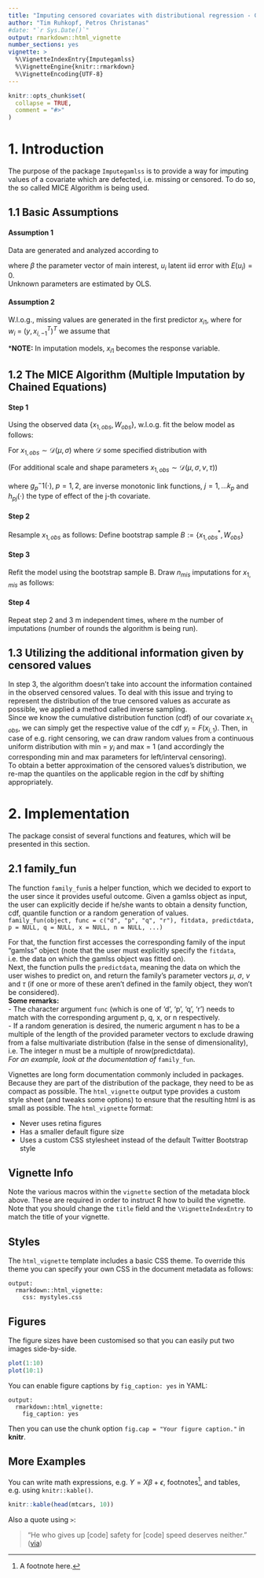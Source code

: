 ```yaml
---
title: "Imputing censored covariates with distributional regression - GAMLSS"
author: "Tim Ruhkopf, Petros Christanas"
#date: "`r Sys.Date()`"
output: rmarkdown::html_vignette
number_sections: yes
vignette: >
  %\VignetteIndexEntry{Imputegamlss}
  %\VignetteEngine{knitr::rmarkdown}
  %\VignetteEncoding{UTF-8}
---
```


```r
knitr::opts_chunk$set(
  collapse = TRUE,
  comment = "#>"
)
```


\usepackage{graphicx}
\usepackage[utf8]{inputenc}
\usepackage[english]{babel}
\usepackage{bm}
\usepackage{amsmath}




# 1. Introduction
The purpose of the package `Imputegamlss` is to provide a way for imputing values of a covariate which are defected, i.e. missing or censored. To do so, the so called MICE Algorithm is being used.

## 1.1 Basic Assumptions

#### Assumption 1 
Data are generated and analyzed according to\newline


\begin{equation}
y _ { i } = \alpha + x _ { i } ^ { T } \beta + u _ { i }\qquad i=1,...,N ,
\end{equation} 
\newline
 where $\beta$ the parameter vector of main interest, \newline
  $u_i$ latent iid error with $E(u_i)=0$. <br>
  Unknown parameters are estimated by OLS. \newline
  
#### Assumption 2
W.l.o.g., missing values are generated in the first predictor $x_{i1}$, where for 
${w}_i \: = \: (y,x_{i,-1}^T)^T$ we assume that 

\begin{equation}
P(x_{i1} \; \text{missing}) \perp P(x_{i1} \: | \:{w}_i).
\end{equation}
\newline
***NOTE:** In imputation models, $x_{i1}$ becomes the response variable.

## 1.2 The MICE Algorithm (Multiple Imputation by Chained Equations)

#### Step 1
Using the observed data $\{ x_{1,obs}, W_{obs} \}$, w.l.o.g. fit the below model as follows: \newline
\
 
For $x_{1,obs} \sim \mathcal{D}(\mu , \sigma )$ where $\mathcal{D}$ some specified distribution with

\begin{equation}
 \mu = g _ { 1 } ^ { - 1 } ( \tilde { \alpha } _ { ( 1 ) } + \sum\limits _ { j = 1 } ^ {k _ { 1 }} { h _ { 1 j } ( {w} _ { j } ) } ) \quad \& \quad \sigma = g _ { 2 } ^ { - 1 } ( \tilde { \alpha } _ { ( 2 ) } + \sum\limits _ { j = 1 } ^ {k _ { 1 }} { h _ { 2 j } ( {w} _ { j } ) } ),
\end{equation}
\newline
(For additional scale and shape parameters $x_{1,obs} \sim \mathcal{D}(\mu , \sigma ,
 \nu, \tau)$) \newline


where $g_p^-1(\cdot), \; p=1,2$, are inverse monotonic link functions, \newline
$j=1,...k_p$ and $h_{pj}(\cdot)$ the type of effect of the j-th covariate. \newline
  



#### Step 2
Resample $x_{1,obs}$ as follows: \newline
\begin{equation}
x_{1,obs}^\ast \sim \mathcal{D}(\hat{\mu} , \hat{\sigma} ) 
\end{equation}
Define bootstrap sample $B:= \{ x_{1,obs}^\ast, W_{obs} \}$ \newline



#### Step 3
Refit the model using the bootstrap sample B. Draw $n_{mis}$ imputations for $x_{1,mis}$ as follows: 
\begin{equation}
\tilde{x}_{1,mis} \sim \mathcal{D}(\dot{\mu}, \dot{\sigma})
\end{equation}


#### Step 4

Repeat step 2 and 3 m independent times, where m the number of imputations (number of rounds the algorithm is being run).

## 1.3 Utilizing the additional information given by censored values
In step 3, the algorithm doesn't take into account the information contained in the observed censored values. To deal with this issue and trying to represent the distribution of the true censored values as accurate as possible, we applied a method called inverse sampling. <br>
Since we know the cumulative distribution function (cdf) of our covariate ${x}_{1,obs}$, we can simply get the respective value of the cdf $y_i = F({x}_{i,1})$. Then, in case of e.g. right censoring, we can draw random values from a continuous uniform distribution with min = $y_i$ and max = $1$ (and accordingly the corresponding min and max parameters for left/interval censoring). <br>
To obtain a better approximation of the censored values's distribution, we re-map the quantiles on the applicable region in the cdf by shifting appropriately.





# 2. Implementation
The package consist of several functions and features, which will be presented in this section.

## 2.1 family_fun
The function `family_fun`is a helper function, which we decided to export to the user since it provides useful outcome. Given a gamlss object as input, the user can explicitly decide if he/she wants to obtain a density function, cdf, quantile function or a random generation of values. <br>
`family_fun(object, func = c("d", "p", "q", "r"), fitdata, predictdata, p = NULL, q = NULL, x = NULL, n = NULL, ...)` <br>

For that, the function first accesses the corresponding family of the input "gamlss" object (note that the user must explicitly specify the `fitdata`, i.e. the data on which the gamlss object was fitted on). <br>
Next, the function pulls the `predictdata`, meaning the data on which the user wishes to predict on, and return the family's parameter vectors $\mu$, $\sigma$, $\nu$ and $\tau$ (if one or more of these aren't defined in the family object, they won't be considered). <br>
**Some remarks:** <br>
- The character argument `func` (which is one of 'd', 'p', 'q', 'r')  needs to match with the   corresponding argument p, q, x, or n respectively. <br>
- If a random generation is desired, the numeric argument n has to be a multiple of the length   of the provided parameter vectors to exclude drawing from a false multivariate distribution   (false in the sense of dimensionality), i.e. The integer n must be a multiple of              nrow(predictdata). <br>
_For an example, look at the documentation of_ `family_fun`.
























Vignettes are long form documentation commonly included in packages. Because they are part of the distribution of the package, they need to be as compact as possible. The `html_vignette` output type provides a custom style sheet (and tweaks some options) to ensure that the resulting html is as small as possible. The `html_vignette` format:

- Never uses retina figures
- Has a smaller default figure size
- Uses a custom CSS stylesheet instead of the default Twitter Bootstrap style

## Vignette Info

Note the various macros within the `vignette` section of the metadata block above. These are required in order to instruct R how to build the vignette. Note that you should change the `title` field and the `\VignetteIndexEntry` to match the title of your vignette.

## Styles

The `html_vignette` template includes a basic CSS theme. To override this theme you can specify your own CSS in the document metadata as follows:

    output: 
      rmarkdown::html_vignette:
        css: mystyles.css

## Figures

The figure sizes have been customised so that you can easily put two images side-by-side. 

```r
plot(1:10)
plot(10:1)
```

You can enable figure captions by `fig_caption: yes` in YAML:

    output:
      rmarkdown::html_vignette:
        fig_caption: yes

Then you can use the chunk option `fig.cap = "Your figure caption."` in **knitr**.

## More Examples

You can write math expressions, e.g. $Y = X\beta + \epsilon$, footnotes^[A footnote here.], and tables, e.g. using `knitr::kable()`.

```r
knitr::kable(head(mtcars, 10))
```

Also a quote using `>`:

> "He who gives up [code] safety for [code] speed deserves neither."
([via](https://twitter.com/hadleywickham/status/504368538874703872))
